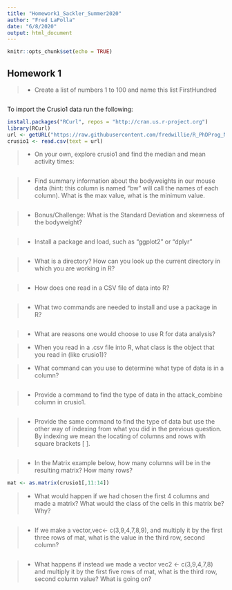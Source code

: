 ```yaml
---
title: "Homework1_Sackler_Summer2020"
author: "Fred LaPolla"
date: "6/8/2020"
output: html_document
---
```


```r
knitr::opts_chunk$set(echo = TRUE)
```


## Homework 1

>- Create a list of numbers 1 to 100 and name this list FirstHundred

```r

```

To import the Crusio1 data run the following:

```r
install.packages("RCurl", repos = "http://cran.us.r-project.org")
library(RCurl)
url <- getURL("https://raw.githubusercontent.com/fredwillie/R_PhDProg_NYU_2020/master/Crusio1.csv")
crusio1 <- read.csv(text = url)
```

>- On your own, explore crusio1 and find the median and mean activity times:

```r

```



>- Find summary information about the bodyweights in our mouse data (hint: this column is named "bw" will call the names of each column). What is the max value, what is the minimum value.  


```r

```

>- Bonus/Challenge: What is the Standard Deviation and skewness of the bodyweight?

```r

```


>- Install a package and load, such as "ggplot2" or "dplyr"

```r

```


>- What is a directory? How can you look up the current directory in which you are working in R?

```r

```


>- How does one read in a CSV file of data into R?

```r

```

>- What two commands are needed to install and use a package in R?

```r

```

>- What are reasons one would choose to use R for data analysis?




>- When you read in a .csv file into R, what class is the object that you read in (like crusio1)?



>- What command can you use to determine what type of data is in a column?
```r

```


>- Provide a command to find the type of data in the attack_combine column in crusio1. 

```r

```


>- Provide the same command to find the type of data but use the other way of indexing from what you did in the previous question. By indexing we mean the locating of columns and rows with square brackets [ ].

```r

```


>- In the  Matrix example below, how many columns will be in the resulting matrix? How many rows?

```r
mat <- as.matrix(crusio1[,11:14])
```


>- What would happen if we had chosen the first 4 columns and made a matrix? What would the class of the cells in this matrix be? Why?

```r

```




>- If we make a vector,vec<- c(3,9,4,7,8,9), and multiply it by the first three rows of mat, what is the value in the third row, second column? 

```r

```


>- What happens if instead we made a vector vec2 <- c(3,9,4,7,8) and multiply it by the first five rows of mat, what is the third row, second column value? What is going on? 

```r

```


